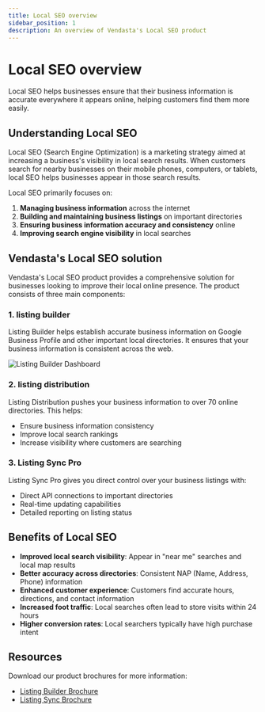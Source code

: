 ```yaml
---
title: Local SEO overview
sidebar_position: 1
description: An overview of Vendasta's Local SEO product
---
```


# Local SEO overview

Local SEO helps businesses ensure that their business information is accurate everywhere it appears online, helping customers find them more easily.

## Understanding Local SEO

Local SEO (Search Engine Optimization) is a marketing strategy aimed at increasing a business's visibility in local search results. When customers search for nearby businesses on their mobile phones, computers, or tablets, local SEO helps businesses appear in those search results.

Local SEO primarily focuses on:

1. **Managing business information** across the internet
2. **Building and maintaining business listings** on important directories
3. **Ensuring business information accuracy and consistency** online
4. **Improving search engine visibility** in local searches

## Vendasta's Local SEO solution

Vendasta's Local SEO product provides a comprehensive solution for businesses looking to improve their local online presence. The product consists of three main components:

### 1. listing builder

Listing Builder helps establish accurate business information on Google Business Profile and other important local directories. It ensures that your business information is consistent across the web.

![Listing Builder Dashboard](./img/image5.jpg)

### 2. listing distribution

Listing Distribution pushes your business information to over 70 online directories. This helps:

- Ensure business information consistency
- Improve local search rankings
- Increase visibility where customers are searching

### 3. Listing Sync Pro

Listing Sync Pro gives you direct control over your business listings with:

- Direct API connections to important directories
- Real-time updating capabilities
- Detailed reporting on listing status

## Benefits of Local SEO

- **Improved local search visibility**: Appear in "near me" searches and local map results
- **Better accuracy across directories**: Consistent NAP (Name, Address, Phone) information
- **Enhanced customer experience**: Customers find accurate hours, directions, and contact information
- **Increased foot traffic**: Local searches often lead to store visits within 24 hours
- **Higher conversion rates**: Local searchers typically have high purchase intent

## Resources

Download our product brochures for more information:

- [Listing Builder Brochure](/downloads/local-seo-overview/Listing_Builder_Brochure.pdf)
- [Listing Sync Brochure](/downloads/local-seo-overview/Listing_Sync_Brochure.pdf)